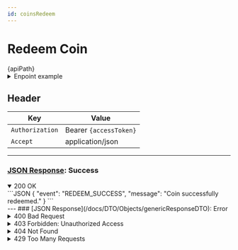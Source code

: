 ```yaml
---
id: coinsRedeem
---
```



# Redeem Coin

<div className="highlight-box">
  <HttpMethodTag method={method} /> {apiPath} 
</div>
<details className='details-custom'>
  <summary>Enpoint example</summary>
    <div className="examples-style"> 
      {apiPath.replace('{coinId}','444')}
    </div>
</details>


## Header

| Key             | Value            |
|-----------------|------------------|
| `Authorization` | Bearer `{accessToken}`|
| `Accept`        | application/json |

---

### [JSON Response](/docs/DTO/Objects/genericResponseDTO): Success 
<details className='details-custom' open>
 <summary>200 OK</summary>
```JSON
{
  "event": "REDEEM_SUCCESS",
  "message": "Coin successfully redeemed."
}
```
</details>
---
### [JSON Response](/docs/DTO/Objects/genericResponseDTO): Error

<details className='details-custom'>
 <summary>400 Bad Request</summary>

```JSON
{
  "event": "COIN_ALREADY_REDEEMED",
  "message": "The coin has already been redeemed."
}

```


</details>

<details className='details-custom'> 
<summary>403 Forbidden: Unauthorized Access</summary>

```JSON
{
  "event": "UNAUTHORIZED_ACCESS",
  "message": "You do not have the necessary permissions to access this resource."
}


```
</details>


<details className='details-custom'>
<summary> 404 Not Found</summary>
```JSON
{
  "event": "COIN_NOT_FOUND",
  "message": "The specified coin does not exist."
}

```
</details>



<details className='details-custom'> 
<summary>409 Conflict: Concurrent Requests</summary>
```JSON
{
  "event": "CONCURRENT_REQUESTS",
  "message": "Two requests were made simultaneously for the same resource. Please retry one of them."
}


```


</details>


<details className='details-custom'> 
<summary>429 Too Many Requests</summary>
```JSON
{
  "event": "TOO_MANY_REQUESTS",
  "message": "You have exceeded the allowed number of requests. Please wait before trying again."
}

```
</details>





<details className='details-custom'>

<summary> 500 Internal Server Error</summary>
```JSON
{
  "event": "INTERNAL_SERVER_ERROR",
  "message": "An unexpected error occurred. Please try again later."
}

```
</details>